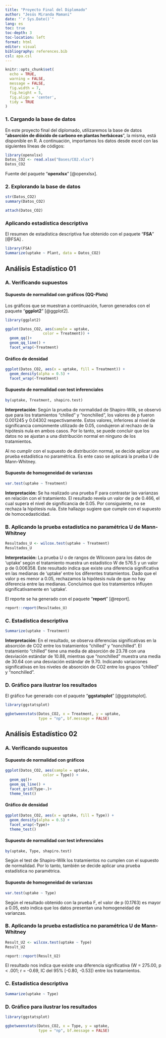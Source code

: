 ```yaml
---
title: "Proyecto Final del Diplomado"
author: "Jesús Miranda Mamani"
date: "`r Sys.Date()`"
lang: es
toc: true
toc-depth: 3
toc-location: left
format: html
editor: visual
bibliography: references.bib
csl: apa.csl
---
```


```r
knitr::opts_chunk$set(
  echo = TRUE,
  warning = FALSE,
  message = FALSE,
  fig.width = 7, 
  fig.height = 5,     
  fig.align = 'center', 
  tidy = TRUE         
)
```

### 1. Cargando la base de datos

En este proyecto final del diplomado, utilizaremos la base de datos "**absorción de dióxido de carbono en plantas herbáceas**", la misma, está disponible en R. A continuación, importamos los datos desde excel con las siguientes líneas de códigos:

```r
library(openxlsx)
Datos_CO2 <- read.xlsx("Bases/CO2.xlsx")
Datos_CO2
```

Fuente del paquete "**openxlsx**" [@openxlsx].

### 2. Explorando la base de datos

```r
str(Datos_CO2)
summary(Datos_CO2)

attach(Datos_CO2)
```

### Aplicando estadística descriptiva

El resumen de estadística descriptiva fue obtenido con el paquete "**FSA**" [@FSA] .

```r
library(FSA)
Summarize(uptake ~ Plant, data = Datos_CO2)
```

## Análisis Estadístico 01

### A. Verificando supuestos

#### Supuesto de normalidad con gráficos (QQ-Plots)

Los gráficos que se muestran a continuación, fueron generados con el paquete "**ggplot2**" [@ggplot2].

```r
library(ggplot2)

ggplot(Datos_CO2, aes(sample = uptake,
                 color = Treatment)) +
  geom_qq()+
  geom_qq_line() +
  facet_wrap(~Treatment)
```

#### Gráfico de densidad

```r
ggplot(Datos_CO2, aes(x = uptake, fill = Treatment)) +
  geom_density(alpha = 0.5) +
  facet_wrap(~Treatment)
```

#### Supuesto de normalidad con test inferenciales

```r
by(uptake, Treatment, shapiro.test)
```

**Interpretación:** Según la prueba de normalidad de Shapiro-Wilk, se observó que para los tratamientos "chilled" y "nonchilled", los valores de p fueron 0.001245 y 0.04302 respectivamente. Estos valores, inferiores al nivel de significancia comúnmente utilizado de 0.05, condujeron al rechazo de la hipótesis nula en ambos casos. Por lo tanto, se puede concluir que los datos no se ajustan a una distribución normal en ninguno de los tratamientos.

Al no cumplir con el supuesto de distribución normal, se decide aplicar una prueba estadística no paramétrica. Es ente caso se aplicará la prueba U de Mann-Whitney.

#### Supuesto de homogeneidad de varianzas

```r
var.test(uptake ~ Treatment)
```

**Interpretación:** Se ha realizado una prueba F para contrastar las varianzas en relación con el tratamiento. El resultado revela un valor de p de 0.466, el cual supera el nivel de significancia de 0.05. Por consiguiente, no se rechaza la hipótesis nula. Este hallazgo sugiere que cumple con el supuesto de homocedasticidad.

### B. Aplicando la prueba estadística no paramétrica U de Mann-Whitney

```r
Resultados_U <- wilcox.test(uptake ~ Treatment)
Resultados_U

```

**Interpretación:** La prueba U o de rangos de Wilcoxon para los datos de 'uptake' según el tratamiento muestra un estadístico W de 576.5 y un valor p de 0.006358. Este resultado indica que existe una diferencia significativa en las medianas de 'uptake' entre los diferentes tratamientos. Dado que el valor p es menor a 0.05, rechazamos la hipótesis nula de que no hay diferencia entre las medianas. Concluimos que los tratamientos influyen significativamente en 'uptake'.

El reporte se ha generado con el paquete "**report**" [@report].

```r
report::report(Resultados_U)
```

### C. Estadística descriptiva

```r
Summarize(uptake ~ Treatment)
```

**Interpretación:** En el resultado, se observa diferencias significativas en la absorción de CO2 entre los tratamientos "chilled" y "nonchilled". El tratamiento "chilled" tiene una media de absorción de 23.78 con una desviación estándar de 10.88, mientras que "nonchilled" muestra una media de 30.64 con una desviación estándar de 9.70. Indicando variaciones significativas en los niveles de absorción de CO2 entre los grupos "chilled" y "nonchilled".

### D. Gráfico para ilustrar los resultados

El gráfico fue generado con el paquete "**ggstatsplot**" [@ggstatsplot].

```r
library(ggstatsplot)

ggbetweenstats(Datos_CO2, x = Treatment, y = uptake, 
               type = "np", bf.message = FALSE)
```

## Análisis Estadístico 02

### A. Verificando supuestos

#### Supuesto de normalidad con gráficos

```r
ggplot(Datos_CO2, aes(sample = uptake,
                 color = Type)) +
  geom_qq()+
  geom_qq_line() +
  facet_grid(Type~.)+
  theme_test()
```

#### Gráfico de densidad

```r
ggplot(Datos_CO2, aes(x = uptake, fill = Type)) +
  geom_density(alpha = 0.5) +
  facet_wrap(~Type)+
  theme_test()
```

#### Supuesto de normalidad con test inferenciales

```r
by(uptake, Type, shapiro.test)
```

Según el test de Shapiro-Wilk los tratamientos no cumplen con el supuesto de normalidad. Por lo tanto, también se decide aplicar una prueba estadística no paramétrica.

#### Supuesto de homogeneidad de varianzas

```r
var.test(uptake ~ Type)
```

Según el resultado obtenido con la prueba F, el valor de p (0.1763) es mayor a 0.05, esto indica que los datos presentan una homogeneidad de varianzas.

### B. Aplicando la prueba estadística no paramétrica U de Mann-Whitney

```r
Result_U2 <- wilcox.test(uptake ~ Type)
Result_U2

report::report(Result_U2)
```

El resultado nos indica que existe una diferencia significativa (W = 275.00, p \< .001; r = -0.69, IC del 95% \[-0.80, -0.53\]) entre los tratamientos.

### C. Estadística descriptiva

```r
Summarize(uptake ~ Type)
```

### D. Gráfico para ilustrar los resultados

```r
library(ggstatsplot)

ggbetweenstats(Datos_CO2, x = Type, y = uptake, 
               type = "np", bf.message = FALSE)
```
